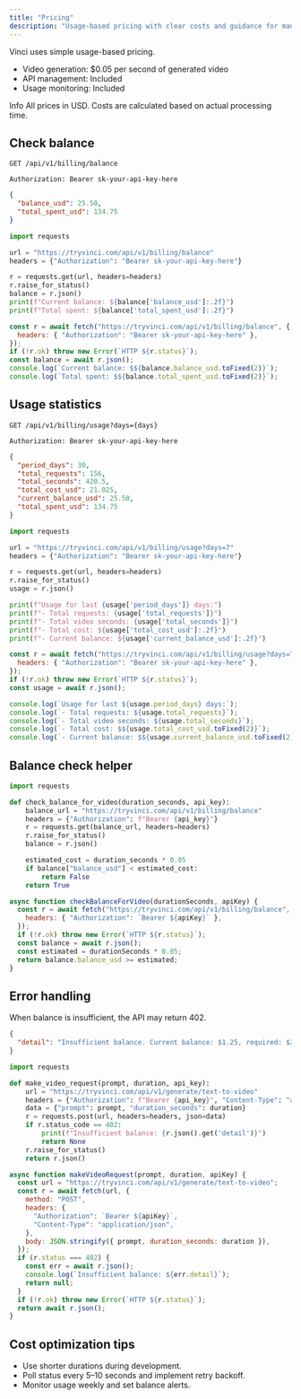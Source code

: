 ```yaml
---
title: "Pricing"
description: "Usage-based pricing with clear costs and guidance for managing spend."
---
```


Vinci uses simple usage-based pricing.

- Video generation: $0.05 per second of generated video
- API management: Included
- Usage monitoring: Included

Info
All prices in USD. Costs are calculated based on actual processing time.

## Check balance

```http title="Endpoint"
GET /api/v1/billing/balance
```

```http title="Authentication"
Authorization: Bearer sk-your-api-key-here
```

```json title="Response"
{
  "balance_usd": 25.50,
  "total_spent_usd": 134.75
}
```

```python title="check_balance.py"
import requests

url = "https://tryvinci.com/api/v1/billing/balance"
headers = {"Authorization": "Bearer sk-your-api-key-here"}

r = requests.get(url, headers=headers)
r.raise_for_status()
balance = r.json()
print(f"Current balance: ${balance['balance_usd']:.2f}")
print(f"Total spent: ${balance['total_spent_usd']:.2f}")
```

```javascript title="check_balance.js"
const r = await fetch("https://tryvinci.com/api/v1/billing/balance", {
  headers: { "Authorization": "Bearer sk-your-api-key-here" },
});
if (!r.ok) throw new Error(`HTTP ${r.status}`);
const balance = await r.json();
console.log(`Current balance: $${balance.balance_usd.toFixed(2)}`);
console.log(`Total spent: $${balance.total_spent_usd.toFixed(2)}`);
```

## Usage statistics

```http title="Endpoint"
GET /api/v1/billing/usage?days={days}
```

```http title="Authentication"
Authorization: Bearer sk-your-api-key-here
```

```json title="Response"
{
  "period_days": 30,
  "total_requests": 156,
  "total_seconds": 420.5,
  "total_cost_usd": 21.025,
  "current_balance_usd": 25.50,
  "total_spent_usd": 134.75
}
```

```python title="usage_stats.py"
import requests

url = "https://tryvinci.com/api/v1/billing/usage?days=7"
headers = {"Authorization": "Bearer sk-your-api-key-here"}

r = requests.get(url, headers=headers)
r.raise_for_status()
usage = r.json()

print(f"Usage for last {usage['period_days']} days:")
print(f"- Total requests: {usage['total_requests']}")
print(f"- Total video seconds: {usage['total_seconds']}")
print(f"- Total cost: ${usage['total_cost_usd']:.2f}")
print(f"- Current balance: ${usage['current_balance_usd']:.2f}")
```

```javascript title="usage_stats.js"
const r = await fetch("https://tryvinci.com/api/v1/billing/usage?days=7", {
  headers: { "Authorization": "Bearer sk-your-api-key-here" },
});
if (!r.ok) throw new Error(`HTTP ${r.status}`);
const usage = await r.json();

console.log(`Usage for last ${usage.period_days} days:`);
console.log(`- Total requests: ${usage.total_requests}`);
console.log(`- Total video seconds: ${usage.total_seconds}`);
console.log(`- Total cost: $${usage.total_cost_usd.toFixed(2)}`);
console.log(`- Current balance: $${usage.current_balance_usd.toFixed(2)}`);
```

## Balance check helper

```python title="balance_check.py"
import requests

def check_balance_for_video(duration_seconds, api_key):
    balance_url = "https://tryvinci.com/api/v1/billing/balance"
    headers = {"Authorization": f"Bearer {api_key}"}
    r = requests.get(balance_url, headers=headers)
    r.raise_for_status()
    balance = r.json()

    estimated_cost = duration_seconds * 0.05
    if balance["balance_usd"] < estimated_cost:
        return False
    return True
```

```javascript title="balance_check.js"
async function checkBalanceForVideo(durationSeconds, apiKey) {
  const r = await fetch("https://tryvinci.com/api/v1/billing/balance", {
    headers: { "Authorization": `Bearer ${apiKey}` },
  });
  if (!r.ok) throw new Error(`HTTP ${r.status}`);
  const balance = await r.json();
  const estimated = durationSeconds * 0.05;
  return balance.balance_usd >= estimated;
}
```

## Error handling

When balance is insufficient, the API may return 402.

```json title="Insufficient balance response"
{
  "detail": "Insufficient balance. Current balance: $1.25, required: $2.50"
}
```

```python title="handle_402.py"
import requests

def make_video_request(prompt, duration, api_key):
    url = "https://tryvinci.com/api/v1/generate/text-to-video"
    headers = {"Authorization": f"Bearer {api_key}", "Content-Type": "application/json"}
    data = {"prompt": prompt, "duration_seconds": duration}
    r = requests.post(url, headers=headers, json=data)
    if r.status_code == 402:
        print(f"Insufficient balance: {r.json().get('detail')}")
        return None
    r.raise_for_status()
    return r.json()
```

```javascript title="handle_402.js"
async function makeVideoRequest(prompt, duration, apiKey) {
  const url = "https://tryvinci.com/api/v1/generate/text-to-video";
  const r = await fetch(url, {
    method: "POST",
    headers: {
      "Authorization": `Bearer ${apiKey}`,
      "Content-Type": "application/json",
    },
    body: JSON.stringify({ prompt, duration_seconds: duration }),
  });
  if (r.status === 402) {
    const err = await r.json();
    console.log(`Insufficient balance: ${err.detail}`);
    return null;
  }
  if (!r.ok) throw new Error(`HTTP ${r.status}`);
  return await r.json();
}
```

## Cost optimization tips
- Use shorter durations during development.
- Poll status every 5–10 seconds and implement retry backoff.
- Monitor usage weekly and set balance alerts.